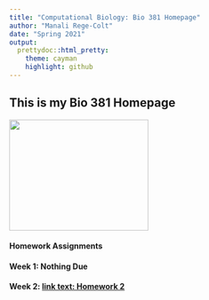 ```yaml
---
title: "Computational Biology: Bio 381 Homepage"
author: "Manali Rege-Colt"
date: "Spring 2021"
output: 
  prettydoc::html_pretty:
    theme: cayman
    highlight: github
---
```



## This is my Bio 381 Homepage

<img src="IMG_0690.jpg" width = "250" height ="200" />

#### Homework Assignments

#### Week 1: **Nothing Due**

#### Week 2: [link text: Homework 2](HW2.html)

